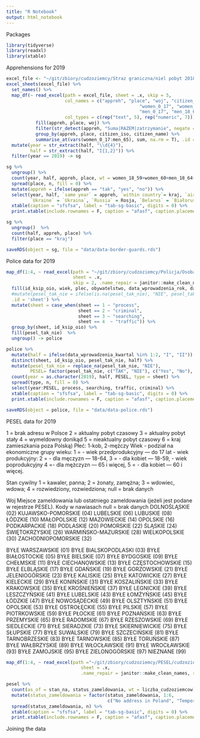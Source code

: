 ```yaml
---
title: "R Notebook"
output: html_notebook
---
```


Packages


```r
library(tidyverse)
library(readxl)
library(xtable)
```

Apprehensions for 2019

```r
excel_file <- "~/git/zbiory/cudzoziemcy/Straz graniczna/niel pobyt 2018-2019-szczegoly.xlsx"
excel_sheets(excel_file) %>%
  set_names() %>%
  map_df(~ read_excel(path = excel_file, sheet = .x, skip = 5, 
                      col_names = c("appreh", "place", "woj", "citizen_iso", "citizen_name", 
                                                  "women_0_17", "women_18_59", "women_60",
                                                  "men_0_17", "men_18_64", "men_65", "total"),
                      col_types = c(rep("text", 5), rep("numeric", 7))) %>%
           fill(appreh, place, woj) %>%
           filter(str_detect(appreh, "Suma|RAZEM|zatrzymanie", negate = T)) %>%
           group_by(appreh, place, citizen_iso, citizen_name) %>%
           summarise_at(vars(women_0_17:men_65), sum, na.rm = T), .id = "half") %>%
  mutate(year = str_extract(half, "\\d{4}"),
         half = str_extract(half, "I{1,2}")) %>%
  filter(year == 2019) -> sg
```

```r
sg %>%
  ungroup() %>%
  count(year, half, appreh, place, wt = women_18_59+women_60+men_18_64+men_65) %>%
  spread(place, n, fill = 0) %>%
  mutate(appreh = ifelse(appreh == "tak", "yes", "no")) %>%
  select(year, half, `same year` = appreh, `within country`= kraj, `airports` = `lotnicza zewnętrzna`,
         `Ukraine` = `Ukraina`, `Russia` = Rosja, `Belarus` = `Białoruś`) %>%
  xtable(caption = "sfsfsa", label = "tab-sg-basic", digits = 0) %>%
  print.xtable(include.rownames = F, caption = "afasf", caption.placement = "top", format.args = list(big.mark = ","))
```

```r
sg %>%
  ungroup()  %>%
  count(half, appreh, place) %>%
  filter(place == "kraj")
```

```r
saveRDS(object = sg, file = "data/data-border-guards.rds")
```

Police data for 2019

```r
map_df(1:4, ~ read_excel(path = "~/git/zbiory/cudzoziemcy/Policja/Osoba-cudzoziemcy-rok 2019.xls",  
                         sheet = .x, 
                         skip = 2, .name_repair = janitor::make_clean_names) %>%
  fill(id_ksip_oio, wiek, plec, obywatelstwo, data_wprowadzenia_rok, data_wprowadzenia_kwartal),
  #mutate(pesel_tak_nie = ifelse(is.na(pesel_tak_nie), "NIE", pesel_tak_nie)),
  .id = 'sheet') %>%
  mutate(sheet = case_when(sheet == 1 ~ "process",
                           sheet == 2 ~ "criminal",
                           sheet == 3 ~ "searching",
                           sheet == 4  ~ "traffic")) %>%
  group_by(sheet, id_ksip_oio) %>%
  fill(pesel_tak_nie)  %>%
  ungroup() -> police

police %>%
  mutate(half = ifelse(data_wprowadzenia_kwartal %in% 1:2, "I", "II")) %>%
  distinct(sheet, id_ksip_oio, pesel_tak_nie, half) %>%
  mutate(pesel_tak_nie = replace_na(pesel_tak_nie, "NIE"), 
         PESEL= factor(pesel_tak_nie, c("TAK", "NIE"), c("Yes", "No"), ordered = T)) %>%
  count(year = as.character(2019), half, PESEL, type = sheet) %>%
  spread(type, n, fill = 0) %>%
  select(year:PESEL, process, searching, traffic, criminal) %>%
  xtable(caption = "sfsfsa", label = "tab-sg-basic", digits = 0) %>%
  print.xtable(include.rownames = F, caption = "afasf", caption.placement = "top", format.args = list(big.mark = ","))
```

```r
saveRDS(object = police, file = "data/data-police.rds")
```

PESEL data for 2019

1 = brak adresu w Polsce 2 = aktualny pobyt czasowy 3 = aktualny pobyt stały 4 = wymeldowny donikąd 5 = nieaktualny pobyt czasowy 6 = kraj zamieszkania poza Polską)
Płeć: 1-kob, 2-mężczy
Wiek
- podział na ekonomiczne grupy wieku: 1 = - wiek przedprodukcyjny — do 17 lat
- wiek produkcyjny: 2 = - dla męczyzn — 18-64, 3 = - dla kobiet — 18-59,
- wiek poprodukcyjny 4 =- dla mężczyzn — 65 i więcej, 5 = - dla kobiet — 60 i więcej.

Stan cywilny
1 = kawaler, panna; 2 = żonaty, zamężna; 3 = wdowiec, wdowa; 4 = rozwiedziony, rozwiedziona; null = brak danych

Woj
Miejsce zameldowania lub ostatniego zameldowania (jeżeli jest podane w rejestrze PESEL).
Kody w nawiasach
null = brak danych
DOLNOŚLĄSKIE (02) KUJAWSKO-POMORSKIE (04) LUBELSKIE (06) LUBUSKIE (08) ŁÓDZKIE (10) MAŁOPOLSKIE (12) MAZOWIECKIE (14) OPOLSKIE (16) PODKARPACKIE (18) PODLASKIE (20) POMORSKIE (22) ŚLĄSKIE (24) ŚWIĘTOKRZYSKIE (26) WARMIŃSKO-MAZURSKIE (28) WIELKOPOLSKIE (30) ZACHODNIOPOMORSKIE (32)

BYŁE WARSZAWSKIE (01) BYŁE BIALSKOPODLASKI (03) BYŁE BIAŁOSTOCKIE (05) BYŁE BIELSKIE (07) BYŁE BYDGOSKIE (09) BYŁE CHEŁMSKIE (11) BYŁE CIECHANOWSKIE (13) BYŁE CZĘSTOCHOWSKIE (15) BYŁE ELBLĄSKIE (17) BYŁE GDAŃSKIE (19) BYŁE GORZOWSKIE (21) BYŁE JELENIOGÓRSKIE (23) BYŁE KALISKIE (25) BYŁE KATOWICKIE (27) BYŁE KIELECKIE (29) BYŁE KONIŃSKIE (31) BYŁE KOSZALIŃSKIE (33) BYŁE KRAKOWSKIE (35) BYŁE KROŚNIEŃSKIE (37) BYŁE LEGNICKIE (39) BYŁE LESZCZYŃSKIE (41) BYŁE LUBELSKIE (43) BYŁE ŁOMŻYŃSKIE (45) BYŁE ŁÓDZKIE (47) BYŁE NOWOSĄDECKIE (49) BYŁE OLSZTYŃSKIE (51) BYŁE OPOLSKIE (53) BYŁE OSTROŁĘCKIE (55) BYŁE PILSKIE (57) BYŁE PIOTRKOWSKIE (59) BYŁE PŁOCKIE (61) BYŁE POZNAŃSKIE (63) BYŁE PRZEMYSKIE (65) BYŁE RADOMSKIE (67) BYŁE RZESZOWSKIE (69) BYŁE SIEDLECKIE (71) BYŁE SIERADZKIE (73) BYŁE SKIERNIEWICKIE (75) BYŁE SŁUPSKIE (77) BYŁE SUWALSKIE (79) BYŁE SZCZECIŃSKIE (81) BYŁE TARNOBRZESKIE (83) BYŁE TARNOWSKIE (85) BYŁE TORUŃSKIE (87) BYŁE WAŁBRZYSKIE (89) BYŁE WŁOCŁAWSKIE (91) BYŁE WROCŁAWSKIE (93) BYŁE ZAMOJSKIE (95) BYŁE ZIELONOGÓRSKIE (97) NIEZNANE (99)


```r
map_df(1:4, ~ read_excel(path ="~/git/zbiory/cudzoziemcy/PESEL/cudzoziemcy-pesel-2019.xlsx",
                            sheet = .x, 
                            .name_repair = janitor::make_clean_names, range = cell_cols(1:14))) -> pesel
```

```r
pesel %>%
  count(as_of = stan_na, status_zameldowania, wt = liczba_cudzoziemcow) %>%
  mutate(status_zameldowania = factor(status_zameldowania, 1:6, 
                                      c("No address in Poland", "Temporal", "Permanent", "Deregistered", "Out-of-date temporal", "Outside Poland"))) %>%
  spread(status_zameldowania, n) %>%
  xtable(caption = "sfsfsa", label = "tab-sg-basic", digits = 0) %>%
  print.xtable(include.rownames = F, caption = "afasf", caption.placement = "top", format.args = list(big.mark = ","))
```


Joining the data


